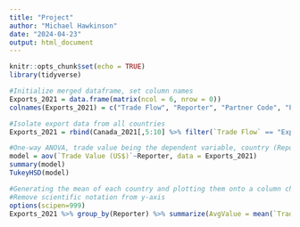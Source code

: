---
title: "Project"
author: "Michael Hawkinson"
date: "2024-04-23"
output: html_document
---

```{r setup, include=FALSE}
knitr::opts_chunk$set(echo = TRUE)
library(tidyverse)
```

```{r}
#Initialize merged dataframe, set column names
Exports_2021 = data.frame(matrix(ncol = 6, nrow = 0))
colnames(Exports_2021) = c("Trade Flow", "Reporter", "Partner Code", "Partner", "Commodity", "Trade Value (US$)")

#Isolate export data from all countries
Exports_2021 = rbind(Canada_2021[,5:10] %>% filter(`Trade Flow` == "Exports", `Partner Code` != 0)) %>% rbind(Japan_2021[,5:10] %>% filter(`Trade Flow` == "Exports", `Partner Code` != 0)) %>% rbind(Mexico_2021[,5:10] %>% filter(`Trade Flow` == "Exports", `Partner Code` != 0)) %>% rbind(UnitedStates_2021[,5:10] %>% filter(`Trade Flow` == "Exports", `Partner Code` != 0))

#One-way ANOVA, trade value being the dependent variable, country (Reporter) being the independent variable
model = aov(`Trade Value (US$)`~Reporter, data = Exports_2021)
summary(model)
TukeyHSD(model)

#Generating the mean of each country and plotting them onto a column chart
#Remove scientific notation from y-axis
options(scipen=999)
Exports_2021 %>% group_by(Reporter) %>% summarize(AvgValue = mean(`Trade Value (US$)`)) %>% ggplot(mapping = aes(x = Reporter, y = AvgValue))+geom_col(color = "black",fill=c("darkred","darkblue","orange","darkgreen"))+ggtitle("Average Export Trade Values")+xlab("Country")+ylab("Average Trade Value (USD)")
```


